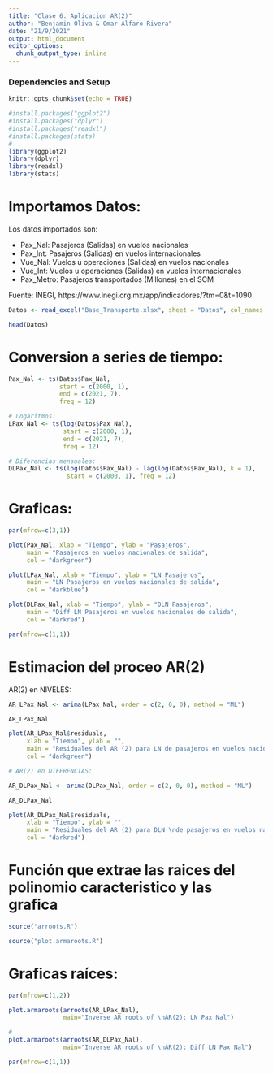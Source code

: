 ```yaml
---
title: "Clase 6. Aplicacion AR(2)"
author: "Benjamin Oliva & Omar Alfaro-Rivera"
date: "21/9/2021"
output: html_document
editor_options: 
  chunk_output_type: inline
---
```


### Dependencies and Setup
```r
knitr::opts_chunk$set(echo = TRUE)

#install.packages("ggplot2")
#install.packages("dplyr")
#install.packages("readxl")
#install.packages(stats)
# 
library(ggplot2)
library(dplyr)
library(readxl)
library(stats)

```

# Importamos Datos:

Los datos importados son:

* Pax_Nal: Pasajeros (Salidas) en vuelos nacionales
* Pax_Int: Pasajeros (Salidas) en vuelos internacionales 
* Vue_Nal: Vuelos u operaciones (Salidas) en vuelos nacionales
* Vue_Int: Vuelos u operaciones (Salidas) en vuelos internacionales
* Pax_Metro: Pasajeros transportados (Millones) en el SCM

Fuente: INEGI, https://www.inegi.org.mx/app/indicadores/?tm=0&t=1090

```r

Datos <- read_excel("Base_Transporte.xlsx", sheet = "Datos", col_names = TRUE)

head(Datos)

```

# Conversion a series de tiempo:

```r

Pax_Nal <- ts(Datos$Pax_Nal, 
              start = c(2000, 1),
              end = c(2021, 7), 
              freq = 12)

# Logaritmos:
LPax_Nal <- ts(log(Datos$Pax_Nal), 
               start = c(2000, 1), 
               end = c(2021, 7), 
               freq = 12)

# Diferencias mensuales:
DLPax_Nal <- ts(log(Datos$Pax_Nal) - lag(log(Datos$Pax_Nal), k = 1),
                start = c(2000, 1), freq = 12)

```

# Graficas:

```r

par(mfrow=c(3,1))

plot(Pax_Nal, xlab = "Tiempo", ylab = "Pasajeros",
     main = "Pasajeros en vuelos nacionales de salida",
     col = "darkgreen")

plot(LPax_Nal, xlab = "Tiempo", ylab = "LN Pasajeros",
     main = "LN Pasajeros en vuelos nacionales de salida",
     col = "darkblue")

plot(DLPax_Nal, xlab = "Tiempo", ylab = "DLN Pasajeros",
     main = "Diff LN Pasajeros en vuelos nacionales de salida", 
     col = "darkred")

par(mfrow=c(1,1))

```

# Estimacion del proceo AR(2)

AR(2) en NIVELES:

```r

AR_LPax_Nal <- arima(LPax_Nal, order = c(2, 0, 0), method = "ML")

AR_LPax_Nal

plot(AR_LPax_Nal$residuals, 
     xlab = "Tiempo", ylab = "",
     main = "Residuales del AR (2) para LN de pasajeros en vuelos nacionales de salida",
     col = "darkgreen")

# AR(2) en DIFERENCIAS:

AR_DLPax_Nal <- arima(DLPax_Nal, order = c(2, 0, 0), method = "ML")

AR_DLPax_Nal

plot(AR_DLPax_Nal$residuals, 
     xlab = "Tiempo", ylab = "",
     main = "Residuales del AR (2) para DLN \nde pasajeros en vuelos nacionales de salida",
     col = "darkred")

```

# Función que extrae las raices del polinomio caracteristico y las grafica

```r

source("arroots.R")

source("plot.armaroots.R")

```

# Graficas raíces:

```r

par(mfrow=c(1,2))

plot.armaroots(arroots(AR_LPax_Nal), 
               main="Inverse AR roots of \nAR(2): LN Pax Nal")

#
plot.armaroots(arroots(AR_DLPax_Nal), 
               main="Inverse AR roots of \nAR(2): Diff LN Pax Nal")

par(mfrow=c(1,1))

```

